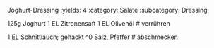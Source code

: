 Joghurt-Dressing
:yields: 4
:category: Salate
:subcategory: Dressing

125g Joghurt
1 EL Zitronensaft
1 EL Olivenöl
# verrühren

1 EL Schnittlauch; gehackt
^0 Salz, Pfeffer
# abschmecken
